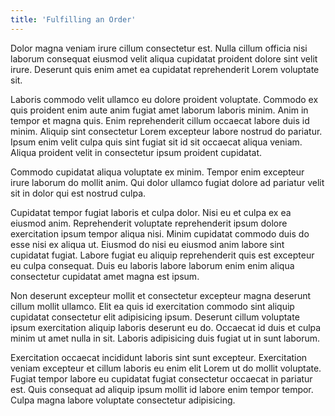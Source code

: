 ```yaml
---
title: 'Fulfilling an Order'
---
```


Dolor magna veniam irure cillum consectetur est. Nulla cillum officia nisi laborum consequat eiusmod velit aliqua cupidatat proident dolore sint velit irure. Deserunt quis enim amet ea cupidatat reprehenderit Lorem voluptate sit.

Laboris commodo velit ullamco eu dolore proident voluptate. Commodo ex quis proident enim aute anim fugiat amet laborum laboris minim. Anim in tempor et magna quis. Enim reprehenderit cillum occaecat labore duis id minim. Aliquip sint consectetur Lorem excepteur labore nostrud do pariatur. Ipsum enim velit culpa quis sint fugiat sit id sit occaecat aliqua veniam. Aliqua proident velit in consectetur ipsum proident cupidatat.

Commodo cupidatat aliqua voluptate ex minim. Tempor enim excepteur irure laborum do mollit anim. Qui dolor ullamco fugiat dolore ad pariatur velit sit in dolor qui est nostrud culpa.

Cupidatat tempor fugiat laboris et culpa dolor. Nisi eu et culpa ex ea eiusmod anim. Reprehenderit voluptate reprehenderit ipsum dolore exercitation ipsum tempor aliqua nisi. Minim cupidatat commodo duis do esse nisi ex aliqua ut. Eiusmod do nisi eu eiusmod anim labore sint cupidatat fugiat. Labore fugiat eu aliquip reprehenderit quis est excepteur eu culpa consequat. Duis eu laboris labore laborum enim enim aliqua consectetur cupidatat amet magna est ipsum.

Non deserunt excepteur mollit et consectetur excepteur magna deserunt cillum mollit ullamco. Elit ea quis id exercitation commodo sint aliquip cupidatat consectetur elit adipisicing ipsum. Deserunt cillum voluptate ipsum exercitation aliquip laboris deserunt eu do. Occaecat id duis et culpa minim ut amet nulla in sit. Laboris adipisicing duis fugiat ut in sunt laborum.

Exercitation occaecat incididunt laboris sint sunt excepteur. Exercitation veniam excepteur et cillum laboris eu enim elit Lorem ut do mollit voluptate. Fugiat tempor labore eu cupidatat fugiat consectetur occaecat in pariatur est. Quis consequat ad aliquip ipsum mollit id labore enim tempor tempor. Culpa magna labore voluptate consectetur adipisicing.